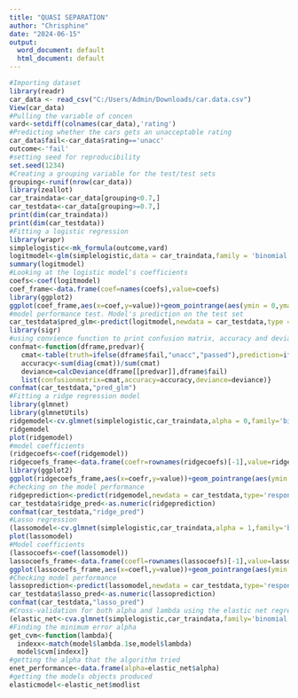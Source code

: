 ---
title: "QUASI SEPARATION"
author: "Chrisphine"
date: "2024-06-15"
output:
  word_document: default
  html_document: default
---

```{r}
#Importing dataset
library(readr)
car_data <- read_csv("C:/Users/Admin/Downloads/car.data.csv")
View(car_data)
#Pulling the variable of concen
vard<-setdiff(colnames(car_data),'rating')
#Predicting whether the cars gets an unacceptable rating
car_data$fail<-car_data$rating=='unacc'
outcome<-'fail'
#setting seed for reproducibility
set.seed(1234)
#Creating a grouping variable for the test/test sets
grouping<-runif(nrow(car_data))
library(zeallot)
car_traindata<-car_data[grouping<0.7,]
car_testdata<-car_data[grouping>=0.7,]
print(dim(car_traindata))
print(dim(car_testdata))
#Fitting a logistic regression
library(wrapr)
simplelogistic<-mk_formula(outcome,vard)
logitmodel<-glm(simplelogistic,data = car_traindata,family = 'binomial')
summary(logitmodel)
#Looking at the logistic model's coefficients
coefs<-coef(logitmodel)
coef_frame<-data.frame(coef=names(coefs),value=coefs)
library(ggplot2)
ggplot(coef_frame,aes(x=coef,y=value))+geom_pointrange(aes(ymin = 0,ymax = value))+ggtitle("Coefficients of Logistic model")+coord_flip()
#model performance test. Model's prediction on the test set
car_testdata$pred_glm<-predict(logitmodel,newdata = car_testdata,type ="response")
library(sigr)
#using convience function to print confusion matrix, accuracy and deviance
confmat<-function(dframe,predvar){
   cmat<-table(truth=ifelse(dframe$fail,"unacc","passed"),prediction=ifelse(dframe[[predvar]]>0.5,"unacc","passed"))
   accuracy<-sum(diag(cmat))/sum(cmat)
   deviance=calcDeviance(dframe[[predvar]],dframe$fail)
   list(confusionmatrix=cmat,accuracy=accuracy,deviance=deviance)}
confmat(car_testdata,"pred_glm")
#Fitting a ridge regression model
library(glmnet)
library(glmnetUtils)
ridgemodel<-cv.glmnet(simplelogistic,car_traindata,alpha = 0,family='binomial')
ridgemodel
plot(ridgemodel)
#model coefficients
(ridgecoefs<-coef(ridgemodel))
ridgecoefs_frame<-data.frame(coefr=rownames(ridgecoefs)[-1],value=ridgecoefs[-1,1])
library(ggplot2)
ggplot(ridgecoefs_frame,aes(x=coefr,y=value))+geom_pointrange(aes(ymin = 0,ymax = value))+ggtitle("coefficients of the ridge regression model")+coord_flip()
#checking on the model performance
ridgeprediction<-predict(ridgemodel,newdata = car_testdata,type='response')
car_testdata$ridge_pred<-as.numeric(ridgeprediction)
confmat(car_testdata,"ridge_pred")
#Lasso regression
(lassomodel<-cv.glmnet(simplelogistic,car_traindata,alpha = 1,family='binomial'))
plot(lassomodel)
#Model coefficients
(lassocoefs<-coef(lassomodel))
lassocoefs_frame<-data.frame(coefl=rownames(lassocoefs)[-1],value=lassocoefs[-1,1])
ggplot(lassocoefs_frame,aes(x=coefl,y=value))+geom_pointrange(aes(ymin = 0,ymax = value))+ggtitle("coefficidents of the lasso regression model")+coord_flip()
#Checking model performance
lassoprediction<-predict(lassomodel,newdata = car_testdata,type='response')
car_testdata$lasso_pred<-as.numeric(lassoprediction)
confmat(car_testdata,"lasso_pred")
#Cross-validation for both alpha and lambda using the elastic net regression
(elastic_net<-cva.glmnet(simplelogistic,car_traindata,family='binomial'))
#Finding the minimum error alpha
get_cvm<-function(lambda){
  indexx<-match(model$lambda.1se,model$lambda)
  model$cvm[indexx]}
#getting the alpha that the algorithm tried
enet_performance<-data.frame(alpha=elastic_net$alpha)
#getting the models objects produced
elasticmodel<-elastic_net$modlist
```

